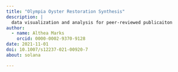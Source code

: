 ```yaml
---
title: "Olympia Oyster Restoration Synthesis"
description: |
  data visualization and analysis for peer-reviewed publicaiton
author: 
  - name: Althea Marks
    orcid: 0000-0002-9370-9128
date: 2021-11-01
doi: 10.1007/s12237-021-00920-7 
about: solana

---
```

